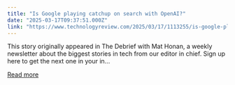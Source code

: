 ```yaml
---
title: "Is Google playing catchup on search with OpenAI?"
date: "2025-03-17T09:37:51.000Z"
link: "https://www.technologyreview.com/2025/03/17/1113255/is-google-playing-catchup-on-search-with-openai/"
---
```


This story originally appeared in&#160;The Debrief with Mat Honan, a weekly newsletter about the biggest stories in tech from our editor in chief.&#160;Sign up here&#160;to get the next one in your in...

[Read more](https://www.technologyreview.com/2025/03/17/1113255/is-google-playing-catchup-on-search-with-openai/)
